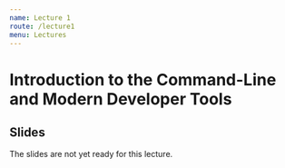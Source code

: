```yaml
---
name: Lecture 1
route: /lecture1
menu: Lectures
---
```


# Introduction to the Command-Line and Modern Developer Tools

## Slides

The slides are not yet ready for this lecture.